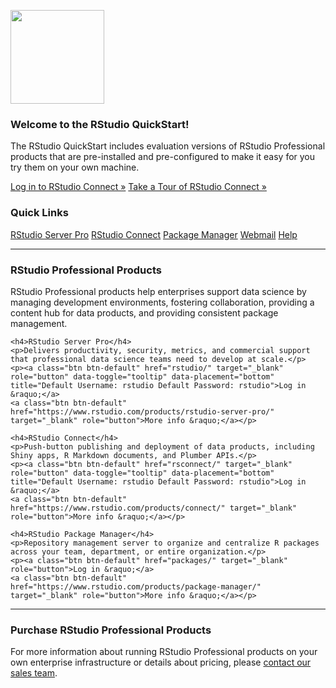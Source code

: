 <!--html_preserve-->
<script>
$(function () {
  $('[data-toggle="tooltip"]').tooltip()
})
</script>
<!--/html_preserve-->

<!--html_preserve-->
<div class="jumbotron">
  <p><img src="images/rstudio-logo.png" width="150px"></p>
  <h3>Welcome to the RStudio QuickStart!</h3>
  <p>The RStudio QuickStart includes evaluation versions of RStudio Professional products that are pre-installed and pre-configured to make it easy for you try them on your own machine.</p>
  <p>
  <a class="btn btn-primary btn-lg" href="rsconnect/" target="_blank" role="button" data-toggle="tooltip" data-placement="bottom" title="Default Username: rstudio Default Password: rstudio">Log in to RStudio Connect &raquo;</a>
  <a class="btn btn-primary btn-lg" href="tour.html" role="button">Take a Tour of RStudio Connect &raquo;</a>
  </p>
</div>
<!--/html_preserve-->

### Quick Links

<!--html_preserve-->
<div class="btn-group btn-group-justified" role="group">
  <a class="btn btn-default" href="rstudio/" target="_blank" role="button">RStudio Server Pro</a>
  <a class="btn btn-default" href="rsconnect/" target="_blank" role="button">RStudio Connect</a>
  <a class="btn btn-default" href="packages/" target="_blank" role="button">Package Manager</a>
  <a class="btn btn-default" href="webmail/" target="_blank" role="button">Webmail</a>
  <a class="btn btn-default" href="help.html" role="button">Help</a>
</div>
<!--/html_preserve-->

<hr>

### RStudio Professional Products

RStudio Professional products help enterprises support data science by managing development environments, fostering collaboration, providing a content hub for data products, and providing consistent package management.

<!--html_preserve-->
<div class="row">
  <div class="col-md-4">
    <h4>RStudio Server Pro</h4>
    <p>Delivers productivity, security, metrics, and commercial support that professional data science teams need to develop at scale.</p>
    <p><a class="btn btn-default" href="rstudio/" target="_blank" role="button" data-toggle="tooltip" data-placement="bottom" title="Default Username: rstudio Default Password: rstudio">Log in &raquo;</a>
    <a class="btn btn-default" href="https://www.rstudio.com/products/rstudio-server-pro/" target="_blank" role="button">More info &raquo;</a></p>
  </div>
  <div class="col-md-4">
    <h4>RStudio Connect</h4>
    <p>Push-button publishing and deployment of data products, including Shiny apps, R Markdown documents, and Plumber APIs.</p>
    <p><a class="btn btn-default" href="rsconnect/" target="_blank" role="button" data-toggle="tooltip" data-placement="bottom" title="Default Username: rstudio Default Password: rstudio">Log in &raquo;</a>
    <a class="btn btn-default" href="https://www.rstudio.com/products/connect/" target="_blank" role="button">More info &raquo;</a></p>
  </div>
  <div class="col-md-4">
    <h4>RStudio Package Manager</h4>
    <p>Repository management server to organize and centralize R packages across your team, department, or entire organization.</p>
    <p><a class="btn btn-default" href="packages/" target="_blank" role="button">Log in &raquo;</a>
    <a class="btn btn-default" href="https://www.rstudio.com/products/package-manager/" target="_blank" role="button">More info &raquo;</a></p>
  </div>
</div>
<!--/html_preserve-->

<hr>

### Purchase RStudio Professional Products

For more information about running RStudio Professional products on your own enterprise infrastructure or details about pricing, please [contact our sales team](https://www.rstudio.com/about/contact-sales/).
